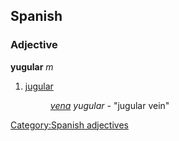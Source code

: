 == Spanish ==
=== Adjective ===
'''yugular''' ''m''
# [[jugular]]
#: ''[[vena]] yugular'' - "jugular vein"

[[Category:Spanish adjectives]]